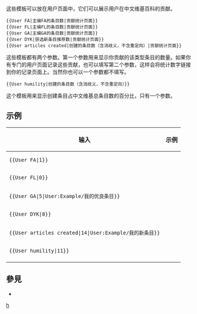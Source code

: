 <noinclude>{{template doc page viewed directly}}</noinclude>
{{Esoteric}}
这些模板可以放在用户页面中，它们可以展示用户在中文维基百科的贡献。
<syntaxhighlight lang="text">{{User FA|主编FA的条目数|贡献统计页面}}
{{User FL|主编FL的条目数|贡献统计页面}}
{{User GA|主编GA的条目数|贡献统计页面}}
{{User DYK|获选新条目推荐数|贡献统计页面}}
{{User articles created|创建的条目数（含消歧义，不含重定向）|贡献统计页面}}</syntaxhighlight>
这些模板都有两个参数。第一个参数用来显示你贡献的该类型条目的数量。如果你有专门的用户页面记录这些贡献，也可以填写第二个参数，这样会将统计数字链接到你的记录页面上。当然你也可以一个参数都不填写。
<syntaxhighlight lang="text">{{User humility|创建的条目数（含消歧义，不含重定向）}}</syntaxhighlight>
这个模板用来显示创建条目占中文维基总条目数的百分比，只有一个参数。

== 示例 ==
{| border="0"
!输入!!示例
|-
|<syntaxhighlight lang="text">{{User FA|1}}</syntaxhighlight>
|{{User FA|1|nocat=yes}}
|-
|<syntaxhighlight lang="text">{{User FL|0}}</syntaxhighlight>
|{{User FL|0|nocat=yes}}
|-
|<syntaxhighlight lang="text">{{User GA|5|User:Example/我的优良条目}}</syntaxhighlight>
|{{User GA|5|User:Example/我的优良条目|nocat=yes}}
|-
|<syntaxhighlight lang="text">{{User DYK|8}}</syntaxhighlight>
|{{User DYK|8|nocat=yes}}
|-
|<syntaxhighlight lang="text">{{User articles created|14|User:Example/我的新条目}}</syntaxhighlight>
|{{User articles created|14|User:Example/我的新条目|nocat=yes}}
|-
|<syntaxhighlight lang="text">{{User humility|11}}</syntaxhighlight>
|{{User humility|11|nocat=yes}}
|-
|}

== 參見 ==
* {{tl|User articles created by quality}}

<includeonly>[[Category:用户贡献用户框|h]]</includeonly>